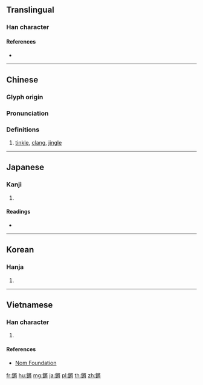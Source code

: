 {{character info/new}}
{{also|锵}}
==Translingual==
{{Han simplified forms|鏘|𨪙|锵|ex=y}}

===Han character===
{{Han char|rn=167|rad=金|as=11|sn=19|four=87142|canj=CVMI|ids=⿰金將}}

====References====
* {{Han ref|kx=1319.330|dkj=40802|dj=1819.320|hdz=64252.160|uh=93D8|ud=37848|bh=C3F2|bd=50162}}

----

==Chinese==
{{zh-forms|s=锵}}

===Glyph origin===
{{Han etym}}

===Pronunciation===
{{zh-pron
|m=qiāng
|c=coeng1
|h=pfs=
|md=
|mn=
|w=
|mc=y
|oc=y
|cat=n
}}

===Definitions===
{{zh-hanzi}}

# [[tinkle]], [[clang]], [[jingle]]

----

==Japanese==

===Kanji===
{{ja-kanji|grade=|rs=金11|style=ky|shin=𨪙}}

# {{defn|lang=ja|sort=金11}}

====Readings====
* {{ja-readings|on=[[しょう]] (shō), [[そう]] (sō)|kun=|nanori=}}

----

==Korean==

===Hanja===
{{ko-hanja|hangeul=장|eumhun=|rv=jang|mr=chang|y=cang}}

# {{defn|lang=ko|sort=金11}}

----

==Vietnamese==

===Han character===
{{vi-readings|rs=金11| hanviet = tương}}

# {{defn|lang=vi|sort=金11}}

====References====
*[http://nomfoundation.org/common/nom_details.php?codepoint=93d8 Nom Foundation]

[[fr:鏘]]
[[hu:鏘]]
[[mg:鏘]]
[[ja:鏘]]
[[pl:鏘]]
[[th:鏘]]
[[zh:鏘]]